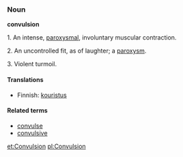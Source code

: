 ===Noun===
'''convulsion'''
<!-- definition needed.. -->

1. An intense, [[paroxysmal]], involuntary muscular contraction.

2. An uncontrolled fit, as of laughter; a [[paroxysm]].

3. Violent turmoil.

====Translations====

*Finnish: [[kouristus]]

====Related terms====
*[[convulse]]
*[[convulsive]]

[[et:Convulsion]]
[[pl:Convulsion]]